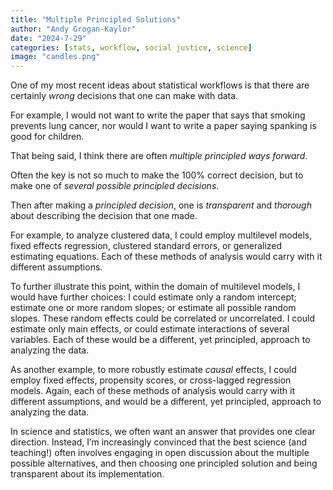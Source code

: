 ```yaml
---
title: "Multiple Principled Solutions"
author: "Andy Grogan-Kaylor" 
date: "2024-7-29"
categories: [stats, workflow, social justice, science]
image: "candles.png"
---
```


One of my most recent ideas about statistical workflows is that there are certainly *wrong* decisions that one can make with data. 

For example, I would not want to write the paper that says that smoking prevents lung cancer, nor would I want to write a paper saying spanking is good for children. 

That being said, I think there are often *multiple principled ways forward*.

Often the key is not so much to make the 100% correct decision, but to make one of *several possible principled decisions*. 

Then after making a *principled decision*, one is *transparent* and *thorough* about describing the decision that one made. 

For example, to analyze clustered data, I could employ multilevel models, fixed effects regression, clustered standard errors, or generalized estimating equations. Each of these methods of analysis would carry with it different assumptions. 

To further illustrate this point, within the domain of multilevel models, I would have further choices: I could estimate only a random intercept; estimate one or more random slopes; or estimate all possible random slopes. These random effects could be correlated or uncorrelated. I could estimate only main effects, or could estimate interactions of several variables. Each of these would be a different, yet principled, approach to analyzing the data.

As another example, to more robustly estimate *causal* effects, I could employ fixed effects, propensity scores, or cross-lagged regression models. Again, each of these methods of analysis would carry with it different assumptions, and would be a different, yet principled, approach to analyzing the data.

In science and statistics, we often want an answer that provides one clear direction. Instead, I'm increasingly convinced that the best science (and teaching!) often involves engaging in open discussion about the multiple possible alternatives, and then choosing one principled solution and being transparent about its implementation. 





